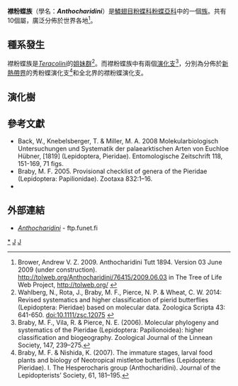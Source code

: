 {{NoteTA
|G1=Butterfly
}}
{{Automatic taxobox
| taxon = Anthocharidini
| image = Anthocharis cardamines - Turuncu süslü 05.jpg
| image_caption = [[紅襟粉蝶|紅襟粉蝶]]<br />''Anthocharis cardamines''
| authority = Scudder, 1889
| type_genus = [[襟粉蝶屬|襟粉蝶屬]]<br />''Anthocharis''
| type_genus_authority = Boisduval, Rambur & Graslin, [1833]
| subdivision_ranks = 屬
| subdivision =
'''秀粉蝶演化支'''
* [[鶴頂粉蝶屬|鶴頂粉蝶屬]] ''Hebomoia''
* [[藝粉蝶屬|藝粉蝶屬]] ''Eroessa''
* [[環橙秀粉蝶|環橙秀粉蝶]] ''Cunizza hirlanda''
* [[秀粉蝶屬|秀粉蝶屬]] ''Hesperocharis''
* [[瑪粉蝶屬|瑪粉蝶屬]] ''Mathania''
'''襟粉蝶演化支'''
* [[端粉蝶屬|端粉蝶屬]] ''Euchloe''
* [[眉粉蝶屬|眉粉蝶屬]] ''Zegris''
* ''[[Elphinstonia|Elphinstonia]]''
* [[襟粉蝶屬|襟粉蝶屬]] ''Anthocharis''
* ''[[Iberochloe|Iberochloe]]''
}}

'''襟粉蝶族'''（學名：'''''Anthocharidini'''''）是[[鱗翅目|鱗翅目]][[粉蝶科|粉蝶科]][[粉蝶亞科|粉蝶亞科]]中的一個[[族_(生物)|族]]。共有10個屬，廣泛分佈於世界各地<ref>Brower, Andrew V. Z. 2009. Anthocharidini Tutt 1894. Version 03 June 2009 (under construction). http://tolweb.org/Anthocharidini/76415/2009.06.03 {{Wayback|url=http://tolweb.org/Anthocharidini/76415/2009.06.03 |date=20160804125200 }} in The Tree of Life Web Project, http://tolweb.org/ {{Wayback|url=http://tolweb.org/ |date=20110515100516 }} {{en}}</ref>。

== 種系發生 ==
襟粉蝶族是''[[Teracolini|Teracolini]]''的[[姐妹群|姐妹群]]<ref name=w2014>Wahlberg, N., Rota, J., Braby, M. F., Pierce, N. P. & Wheat, C. W. 2014: Revised systematics and higher classification of pierid butterflies (Lepidoptera: Pieridae) based on molecular data. Zoologica Scripta 43: 641-650. [http://dx.doi.org/10.1111/zsc.12075 doi:10.1111/zsc.12075] {{en}}</ref>。而襟粉蝶族中有兩個[[演化支|演化支]]<ref>Braby, M. F., Vila, R. & Pierce, N. E. (2006). Molecular phylogeny and systematics of the Pieridae (Lepidoptera: Papilionoidea): higher classification and biogeography. Zoological Journal of the Linnean Society, 147, 239–275.</ref>，分別為分佈於[[新熱帶界|新熱帶界]]的秀粉蝶演化支<ref>Braby, M. F. & Nishida, K. (2007). The immature stages, larval food plants and biology of Neotropical mistletoe butterflies (Lepidoptera: Pieridae). I. The Hesperocharis group (Anthocharidini). Journal of the Lepidopterists’ Society, 61, 181–195.</ref>和全北界的襟粉蝶演化支。

== 演化樹 ==
{{clade
|label1='''襟粉蝶族'''
|1={{clade
|label1=秀粉蝶演化支
|1={{clade
|1=[[鶴頂粉蝶屬|鶴頂粉蝶屬]] ''Hebomoia''
|2={{clade
|1=[[藝粉蝶屬|藝粉蝶屬]] ''Eroessa''
|2={{clade
|1=[[環橙秀粉蝶|環橙秀粉蝶]] ''Cunizza hirlanda''
|2={{clade
|1=[[秀粉蝶屬|秀粉蝶屬]] ''Hesperocharis''
|2=[[瑪粉蝶屬|瑪粉蝶屬]] ''Mathania''}}}}}}}}
|label2=襟粉蝶演化支
|2={{clade
|1={{clade
|1=[[端粉蝶屬|端粉蝶屬]] ''Euchloe''
|2=[[眉粉蝶屬|眉粉蝶屬]] ''Zegris''}}
|2={{clade
|1=''[[Elphinstonia|Elphinstonia]]''
|2={{clade
|1=[[襟粉蝶屬|襟粉蝶屬]] ''Anthocharis''
|2=''[[Iberochloe|Iberochloe]]''|state2=dashed}}}}}}}}}}

== 參考文獻 ==
{{Reflist}}
* Back, W., Knebelsberger, T. & Miller, M. A. 2008 Molekularbiologisch Untersuchungen und Systematik der palaearktischen Arten von Euchloe Hübner, [1819] (Lepidoptera, Pieridae). Entomologische Zeitschrift 118, 151-169, 71 figs.
* Braby, M. F. 2005. Provisional checklist of genera of the Pieridae (Lepidoptera: Papilionidae). Zootaxa 832:1–16.
* {{Cite book | author = 寿建新 周尧 李宇飞 | title = 世界蝴蝶分類名錄 | location = 中國 | publisher = 陝西科學技術出版社 | date = 2006-04-01 | ISBN = 9787536936768 | language= zh-hans }}

== 外部連結 ==
* [http://ftp.funet.fi/pub/sci/bio/life/insecta/lepidoptera/ditrysia/papilionoidea/pieridae/pierinae/#Anthocharidini ''Anthocharidini'']{{Wayback|url=http://ftp.funet.fi/pub/sci/bio/life/insecta/lepidoptera/ditrysia/papilionoidea/pieridae/pierinae/#Anthocharidini |date=20160803042614 }} - ftp.funet.fi
{{Commons category| Anthocharidini}}
{{Taxonbar}}

{{粉蝶亞科|state=expanded}}

[[Category:襟粉蝶族|*]]
[[Category:粉蝶亞科|J]]
[[Category:1889年描述的分类群|J]]